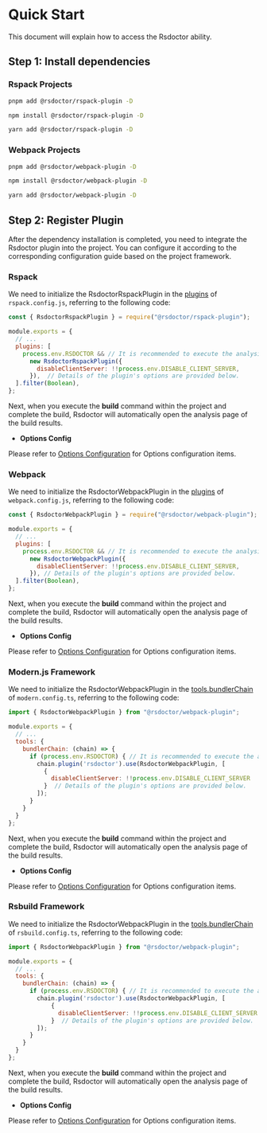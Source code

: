 # Quick Start

This document will explain how to access the Rsdoctor ability.

## Step 1: Install dependencies

### Rspack Projects

<Tabs>

<Tab label="pnpm">

```bash
pnpm add @rsdoctor/rspack-plugin -D
```

</Tab>

<Tab label="npm">

```bash
npm install @rsdoctor/rspack-plugin -D
```

</Tab>

<Tab label="yarn">

```bash
yarn add @rsdoctor/rspack-plugin -D
```

</Tab>

</Tabs>

### Webpack Projects


<Tabs>

<Tab label="pnpm">

```bash
pnpm add @rsdoctor/webpack-plugin -D
```

</Tab>

<Tab label="npm">

```bash
npm install @rsdoctor/webpack-plugin -D
```

</Tab>

<Tab label="yarn">

```bash
yarn add @rsdoctor/webpack-plugin -D
```

</Tab>

</Tabs>

## Step 2: Register Plugin

After the dependency installation is completed, you need to integrate the Rsdoctor plugin into the project. You can configure it according to the corresponding configuration guide based on the project framework.


### Rspack

We need to initialize the RsdoctorRspackPlugin in the [plugins](https://www.rspack.dev/config/plugins.html#plugins) of `rspack.config.js`, referring to the following code:

```js
const { RsdoctorRspackPlugin } = require("@rsdoctor/rspack-plugin");

module.exports = {
  // ...
  plugins: [
    process.env.RSDOCTOR && // It is recommended to execute the analysis plugin when RSDOCTOR is true, because the plugin may increase the build time.
      new RsdoctorRspackPlugin({
        disableClientServer: !!process.env.DISABLE_CLIENT_SERVER,
      }),  // Details of the plugin's options are provided below. 
  ].filter(Boolean),
};
```

Next, when you execute the **build** command within the project and complete the build, Rsdoctor will automatically open the analysis page of the build results.

- **Options Config**

Please refer to [Options Configuration](../../config/options/index) for Options configuration items.


### Webpack

We need to initialize the RsdoctorWebpackPlugin in the [plugins](https://webpack.js.org/configuration/plugins/#plugins) of `webpack.config.js`, referring to the following code:

```js
const { RsdoctorWebpackPlugin } = require("@rsdoctor/webpack-plugin");

module.exports = {
  // ...
  plugins: [
    process.env.RSDOCTOR && // It is recommended to execute the analysis plugin when RSDOCTOR is true, because the plugin may increase the build time.
      new RsdoctorWebpackPlugin({
        disableClientServer: !!process.env.DISABLE_CLIENT_SERVER,
      }), // Details of the plugin's options are provided below. 
  ].filter(Boolean),
};
```

Next, when you execute the **build** command within the project and complete the build, Rsdoctor will automatically open the analysis page of the build results.

- **Options Config**

Please refer to [Options Configuration](../../config/options/index) for Options configuration items.


### Modern.js Framework

We need to initialize the RsdoctorWebpackPlugin in the [tools.bundlerChain](https://modernjs.dev/configure/app/tools/bundler-chain.html#toolsbundlerchain) of `modern.config.ts`, referring to the following code:

```js
import { RsdoctorWebpackPlugin } from "@rsdoctor/webpack-plugin";

module.exports = {
  // ...
  tools: {
    bundlerChain: (chain) => {
      if (process.env.RSDOCTOR) { // It is recommended to execute the analysis plugin when RSDOCTOR is true, because the plugin may increase the build time.
        chain.plugin('rsdoctor').use(RsdoctorWebpackPlugin, [
          {
            disableClientServer: !!process.env.DISABLE_CLIENT_SERVER
          }  // Details of the plugin's options are provided below. 
        ]);
      }
    }
  }
};
```

Next, when you execute the **build** command within the project and complete the build, Rsdoctor will automatically open the analysis page of the build results.

- **Options Config**

Please refer to [Options Configuration](../../config/options/index) for Options configuration items.


### Rsbuild Framework

We need to initialize the RsdoctorWebpackPlugin in the [tools.bundlerChain](https://rsbuild.dev/guide/basic/configure-rspack#toolsbundlerchain) of `rsbuild.config.ts`, referring to the following code:


```js
import { RsdoctorWebpackPlugin } from "@rsdoctor/webpack-plugin";

module.exports = {
  // ...
  tools: {
    bundlerChain: (chain) => {
      if (process.env.RSDOCTOR) { // It is recommended to execute the analysis plugin when RSDOCTOR is true, because the plugin may increase the build time.
        chain.plugin('rsdoctor').use(RsdoctorWebpackPlugin, [
            {
              disableClientServer: !!process.env.DISABLE_CLIENT_SERVER
            }  // Details of the plugin's options are provided below. 
        ]);
      }
    }
  }
};
```

Next, when you execute the **build** command within the project and complete the build, Rsdoctor will automatically open the analysis page of the build results.

- **Options Config**

Please refer to [Options Configuration](../../config/options/index) for Options configuration items.